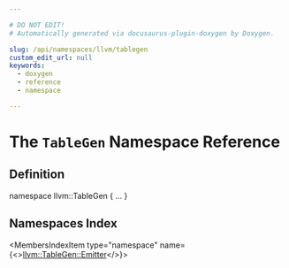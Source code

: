 ```yaml
---

# DO NOT EDIT!
# Automatically generated via docusaurus-plugin-doxygen by Doxygen.

slug: /api/namespaces/llvm/tablegen
custom_edit_url: null
keywords:
  - doxygen
  - reference
  - namespace

---
```





# The `TableGen` Namespace Reference

<DoxygenPage pluginConfig={pluginConfig}>



## Definition

<CodeBlock>namespace llvm::TableGen &#123; ... &#125;</CodeBlock>

## Namespaces Index

<MembersIndex>

<MembersIndexItem
  type="namespace"
  name={<><a href="/docs/api/namespaces/llvm/tablegen/emitter">llvm::TableGen::Emitter</a></>}>
</MembersIndexItem>

</MembersIndex>


</DoxygenPage>
